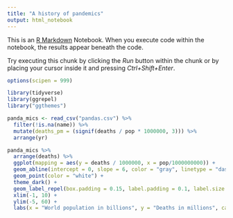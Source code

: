```yaml
---
title: "A history of pandemics"
output: html_notebook
---
```


This is an [R Markdown](http://rmarkdown.rstudio.com) Notebook. When you execute code within the notebook, the results appear beneath the code. 

Try executing this chunk by clicking the *Run* button within the chunk or by placing your cursor inside it and pressing *Ctrl+Shift+Enter*. 

```r
options(scipen = 999)

library(tidyverse)
library(ggrepel)
library("ggthemes")
```


```r
panda_mics <- read_csv("pandas.csv") %>% 
  filter(!is.na(name)) %>% 
  mutate(deaths_pm = (signif(deaths / pop * 1000000, 3))) %>% 
  arrange(yr)
```

```r
panda_mics %>% 
  arrange(deaths) %>%
  ggplot(mapping = aes(y = deaths / 1000000, x = pop/1000000000)) +
  geom_abline(intercept = 0, slope = 6, color = "gray", linetype = "dashed") +
  geom_point(color = "white") +
  theme_dark() +
  geom_label_repel(box.padding = 0.15, label.padding = 0.1, label.size = .1, segment.color = "black", mapping = aes(label = paste(name, yr, sep = ", ")), ylim = c(-5, 60), xlim = c(-1, 10)) +
  xlim(-1, 10) +
  ylim(-5, 60) +
  labs(x = "World population in billions", y = "Deaths in millions", caption = "Source: wapo.st/deadliest-pandemics", title = "")
```

